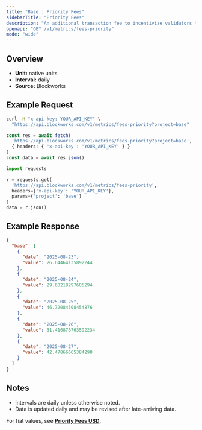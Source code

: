 ```yaml
---
title: "Base : Priority Fees"
sidebarTitle: "Priority Fees"
description: "An additional transaction fee to incentivize validators to prioritize and execute transactions."
openapi: "GET /v1/metrics/fees-priority"
mode: "wide"
---
```


## Overview

- **Unit:** native units
- **Interval:** daily
- **Source:** Blockworks

## Example Request

<CodeGroup>

```bash cURL
curl -H "x-api-key: YOUR_API_KEY" \
  "https://api.blockworks.com/v1/metrics/fees-priority?project=base"
```

```typescript TypeScript
const res = await fetch(
  'https://api.blockworks.com/v1/metrics/fees-priority?project=base',
  { headers: { 'x-api-key': 'YOUR_API_KEY' } }
)
const data = await res.json()
```

```python Python
import requests

r = requests.get(
  'https://api.blockworks.com/v1/metrics/fees-priority',
  headers={'x-api-key': 'YOUR_API_KEY'},
  params={'project': 'base'}
)
data = r.json()
```

</CodeGroup>

## Example Response

```json
{
  "base": [
    {
      "date": "2025-08-23",
      "value": 26.64464135892244
    },
    {
      "date": "2025-08-24",
      "value": 29.60218297605294
    },
    {
      "date": "2025-08-25",
      "value": 46.72084508454876
    },
    {
      "date": "2025-08-26",
      "value": 31.416878763592234
    },
    {
      "date": "2025-08-27",
      "value": 42.47866665384298
    }
  ]
}
```

## Notes
- Intervals are daily unless otherwise noted.
- Data is updated daily and may be revised after late-arriving data.


<Note>For fiat values, see **[Priority Fees USD](./fees-priority-usd)**.</Note>